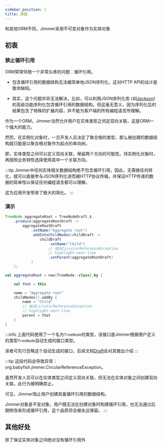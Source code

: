 ```yaml
---
sidebar_position: 1
title: 原因
---
```




和其他ORM不同，Jimmer采用不可变对象作为实体对象 

## 初衷

### 禁止循环引用

ORM常常伴随一个非常头疼的问题：循环引用。

-   包含循环引用的数据结构无法被简单地JSON序列化，这对HTTP API的设计是致命缺陷。

-   其实，这个问题并非无法解决，比如，可以利用JSON序列化库 *(如[Jackson](https://github.com/FasterXML/jackson))* 的高级功能序列化包含循环引用的数据结构。但这毫无意义，因为序列化后的结果包含了特殊的扩展内容，并不能为客户端的所有编程语言所理解。

作为一个ORM，Jimmer当然允许用户在实体类型之间定双向关联，这是ORM一个强大的能力。

然而，在实例化对象时，一旦开发人员决定了聚合根的类型，那么被创建的数据结构就只能是以聚合根对象作为起点的单向树。

即，实体类型之间可以定义双向关联，保留两个方向的可能性。待实例化对象时，再按照业务特性选择使用其中一个关联方向。

:::tip
Jimmer中任何实体相关数据结构绝不包含循环引用，因此，无需做任何转化，就可以直接参与JSON序列化进而被HTTP协议传输，并保证HTTP传递的数据的简单性以保证任何编程语言都可以理解。

这为应用开发带来了极大的简化。
:::

### 演示

<Tabs groupId="language">
<TabItem value="java" label="Java">

```java
TreeNode aggregateRoot = TreeNodeDraft.$
    .produce(aggregateRootDraft ->
        aggregateRootDraft
            .setName("Aggregate root")
            .addIntoChildNodes(childDraft ->
                childDraft
                    .setName("Child")
                    // 抛出CircularReferenceException
                    // highlight-next-line
                    .setParent(aggregateRootDraft)
            )
    );
```

</TabItem>
<TabItem value="kotlin" label="Kotlin">

```kotlin
val aggregateRoot = new(TreeNode::class).by {

    val that = this

    name = "Aggregate root"
    childNodes().addBy {
        name = "Child"
        // 抛出CircularReferenceException
        // highlight-next-line
        parent = that
    }
}
```

</TabItem>
</Tabs>

:::info
上面代码使用了一个名为`TreeNode`的类型，该接口是Jimmer根据用户定义的类型`TreeNode`自动生成的接口类型。

读者可先行忽略这个自动生成的接口，后续文档[Draft](../draft)会对其做出介绍
:::

:::tip
这段代码会导致异常：org.babyfish.jimmer.CircularReferenceException。

虽然开发人员可以在实体类型之间定义双向关联，但无法在实体对象之间创建双向关联。此行为被明确禁止。

可见，Jimmer阻止用户创建具备循环引用的数据结构。

Jimmer对象是不变对象，用户既无法在创建对象时构建循环引用，也无法通过后期修改来形成循环引用，这个品质将会被永远保留。
:::

## 其他好处

除了保证实体对象之间绝对没有循环引用外

<ImmutableOtherBenefit/>
